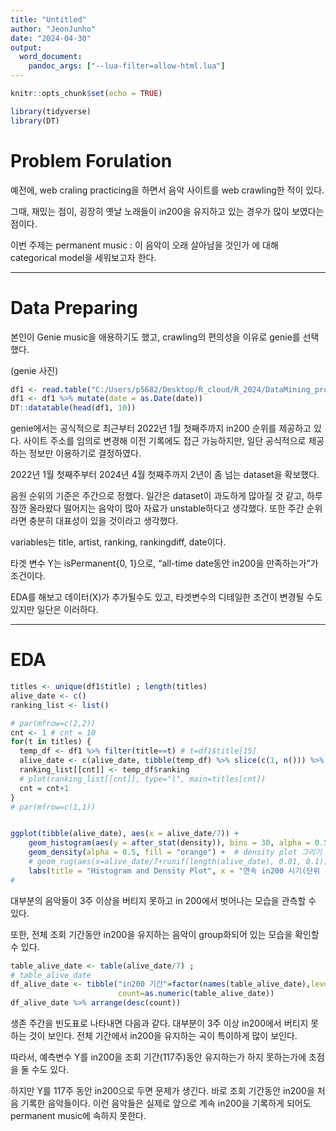 ```yaml
---
title: "Untitled"
author: "JeonJunho"
date: "2024-04-30"
output:
  word_document:
    pandoc_args: ["--lua-filter=allow-html.lua"] 
---
```


```r
knitr::opts_chunk$set(echo = TRUE)
```

```r
library(tidyverse)
library(DT)
```

# Problem Forulation 

예전에, web craling practicing을 하면서 음악 사이트를 web crawling한 적이 있다.

그때, 재밌는 점이, 굉장히 옛날 노래들이 in200을 유지하고 있는 경우가 많이 보였다는 점이다.

이번 주제는 permanent music : 이 음악이 오래 살아남을 것인가 에 대해 categorical model을 세워보고자 한다.

------------------------------------------------------------------------

# Data Preparing

본인이 Genie music을 애용하기도 했고, crawling의 편의성을 이유로 genie를 선택했다.

(genie 사진)

```r
df1 <- read.table("C:/Users/p5682/Desktop/R_cloud/R_2024/DataMining_proj/genie200.txt")
df1 <- df1 %>% mutate(date = as.Date(date))
DT::datatable(head(df1, 10))
```

genie에서는 공식적으로 최근부터 2022년 1월 첫째주까지 in200 순위를 제공하고 있다. 사이트 주소를 임의로 변경해 이전 기록에도 접근 가능하지만, 일단 공식적으로 제공하는 정보만 이용하기로 결정하였다.

2022년 1월 첫째주부터 2024년 4월 첫째주까지 2년이 좀 넘는 dataset을 확보했다.

음원 순위의 기준은 주간으로 정했다. 일간은 dataset이 과도하게 많아질 것 같고, 하루 잠깐 올라왔다 떨어지는 음악이 많아 자료가 unstable하다고 생각했다. 또한 주간 순위라면 충분히 대표성이 있을 것이라고 생각했다.

variables는 title, artist, ranking, rankingdiff, date이다.

타겟 변수 Y는 isPermanent{0, 1}으로, "all-time date동안 in200을 만족하는가"가 조건이다.

EDA를 해보고 데이터(X)가 추가될수도 있고, 타겟변수의 디테일한 조건이 변경될 수도 있지만 일단은 이러하다.

------------------------------------------------------------------------

# EDA

```r
titles <- unique(df1$title) ; length(titles)
alive_date <- c()
ranking_list <- list()

# par(mfrow=c(2,2))
cnt <- 1 # cnt = 10
for(t in titles) {
  temp_df <- df1 %>% filter(title==t) # t=df1$title[15]
  alive_date <- c(alive_date, tibble(temp_df) %>% slice(c(1, n())) %>% .$date %>% diff.Date())
  ranking_list[[cnt]] <- temp_df$ranking
  # plot(ranking_list[[cnt]], type="l", main=titles[cnt])
  cnt = cnt+1
}
# par(mfrow=c(1,1))


ggplot(tibble(alive_date), aes(x = alive_date/7)) +
    geom_histogram(aes(y = after_stat(density)), bins = 30, alpha = 0.5, color = "white", fill = "skyblue") +  # histogram 그리기
    geom_density(alpha = 0.5, fill = "orange") +  # density plot 그리기
    # geom_rug(aes(x=alive_date/7+runif(length(alive_date), 0.01, 0.1))) +  # rug plot 그리기 (하단에)
    labs(title = "Histogram and Density Plot", x = "연속 in200 시기(단위 : 주)", y = "Density") # 제목과 축 레이블 설정
#
```

대부분의 음악들이 3주 이상을 버티지 못하고 in 200에서 벗어나는 모습을 관측할 수 있다.

또한, 전체 조회 기간동안 in200을 유지하는 음악이 group화되어 있는 모습을 확인할 수 있다.


```r
table_alive_date <- table(alive_date/7) ; 
# table_alive_date
df_alive_date <- tibble("in200 기간"=factor(names(table_alive_date),levels = as.numeric(names(table_alive_date))),
                        count=as.numeric(table_alive_date))
df_alive_date %>% arrange(desc(count))
```

생존 주간을 빈도표로 나타내면 다음과 같다. 
대부분이 3주 이상 in200에서 버티지 못하는 것이 보인다.
전체 기간에서 in200을 유지하는 곡이 특이하게 많이 보인다.


따라서, 예측변수 Y를 in200을 조회 기간(117주)동안 유지하는가 하지 못하는가에 초점을 둘 수도 있다.

하지만 Y를 117주 동안 in200으로 두면 문제가 생긴다. 바로 조회 기간동안 in200을 처음 기록한 음악들이다. 이런 음악들은 실제로 앞으로 계속 in200을 기록하게 되어도 permanent music에 속하지 못한다.


